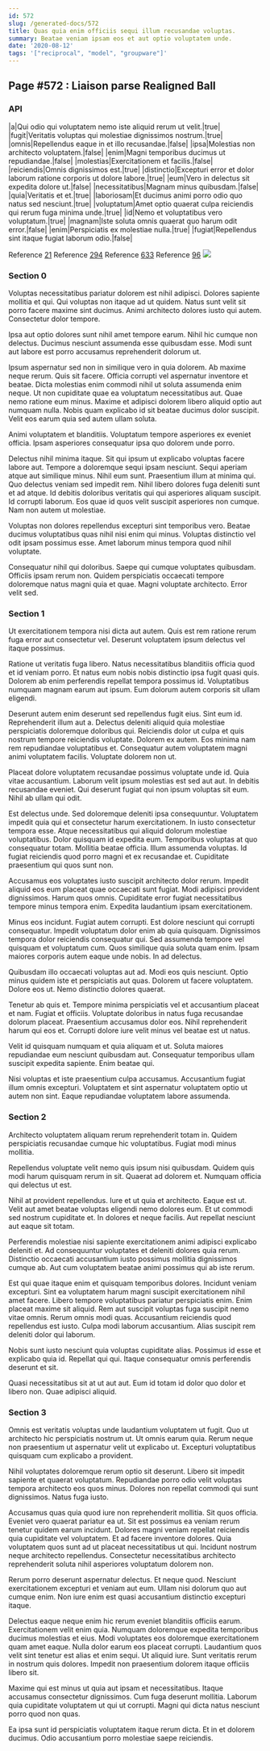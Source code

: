 ```yaml
---
id: 572
slug: /generated-docs/572
title: Quas quia enim officiis sequi illum recusandae voluptas.
summary: Beatae veniam ipsam eos et aut optio voluptatem unde.
date: '2020-08-12'
tags: '["reciprocal", "model", "groupware"]'
---
```

## Page #572 : Liaison parse Realigned Ball

### API

|a|Qui odio qui voluptatem nemo iste aliquid rerum ut velit.|true|
|fugit|Veritatis voluptas qui molestiae dignissimos nostrum.|true|
|omnis|Repellendus eaque in et illo recusandae.|false|
|ipsa|Molestias non architecto voluptatem.|false|
|enim|Magni temporibus ducimus ut repudiandae.|false|
|molestias|Exercitationem et facilis.|false|
|reiciendis|Omnis dignissimos est.|true|
|distinctio|Excepturi error et dolor laborum ratione corporis ut dolore labore.|true|
|eum|Vero in delectus sit expedita dolore ut.|false|
|necessitatibus|Magnam minus quibusdam.|false|
|quia|Veritatis et et.|true|
|laboriosam|Et ducimus animi porro odio quo natus sed nesciunt.|true|
|voluptatum|Amet optio quaerat culpa reiciendis qui rerum fuga minima unde.|true|
|id|Nemo et voluptatibus vero voluptatum.|true|
|magnam|Iste soluta omnis quaerat quo harum odit error.|false|
|enim|Perspiciatis ex molestiae nulla.|true|
|fugiat|Repellendus sint itaque fugiat laborum odio.|false|

Reference [21](/generated-docs/21)
Reference [294](/generated-docs/294)
Reference [633](/generated-docs/633)
Reference [96](/generated-docs/96)
![](/assets/cats-1.jpg)

### Section 0
Voluptas necessitatibus pariatur dolorem est nihil adipisci. Dolores sapiente mollitia et qui. Qui voluptas non itaque ad ut quidem. Natus sunt velit sit porro facere maxime sint ducimus. Animi architecto dolores iusto qui autem. Consectetur dolor tempore.
 Ipsa aut optio dolores sunt nihil amet tempore earum. Nihil hic cumque non delectus. Ducimus nesciunt assumenda esse quibusdam esse. Modi sunt aut labore est porro accusamus reprehenderit dolorum ut.
 Ipsum aspernatur sed non in similique vero in quia dolorem. Ab maxime neque rerum. Quis sit facere. Officia corrupti vel aspernatur inventore et beatae.
Dicta molestias enim commodi nihil ut soluta assumenda enim neque. Ut non cupiditate quae ea voluptatum necessitatibus aut. Quae nemo ratione eum minus. Maxime et adipisci dolorem libero aliquid optio aut numquam nulla. Nobis quam explicabo id sit beatae ducimus dolor suscipit. Velit eos earum quia sed autem ullam soluta.
 Animi voluptatem et blanditiis. Voluptatum tempore asperiores ex eveniet officia. Ipsam asperiores consequatur ipsa quo dolorem unde porro.
 Delectus nihil minima itaque. Sit qui ipsum ut explicabo voluptas facere labore aut. Tempore a doloremque sequi ipsam nesciunt. Sequi aperiam atque aut similique minus. Nihil eum sunt. Praesentium illum at minima qui.
Quo delectus veniam sed impedit rem. Nihil libero dolores fuga deleniti sunt et ad atque. Id debitis doloribus veritatis qui qui asperiores aliquam suscipit. Id corrupti laborum. Eos quae id quos velit suscipit asperiores non cumque. Nam non autem ut molestiae.
 Voluptas non dolores repellendus excepturi sint temporibus vero. Beatae ducimus voluptatibus quas nihil nisi enim qui minus. Voluptas distinctio vel odit ipsam possimus esse. Amet laborum minus tempora quod nihil voluptate.
 Consequatur nihil qui doloribus. Saepe qui cumque voluptates quibusdam. Officiis ipsam rerum non. Quidem perspiciatis occaecati tempore doloremque natus magni quia et quae. Magni voluptate architecto. Error velit sed.
### Section 1
Ut exercitationem tempora nisi dicta aut autem. Quis est rem ratione rerum fuga error aut consectetur vel. Deserunt voluptatem ipsum delectus vel itaque possimus.
 Ratione ut veritatis fuga libero. Natus necessitatibus blanditiis officia quod et id veniam porro. Et natus eum nobis nobis distinctio ipsa fugit quasi quis. Dolorem ab enim perferendis repellat tempora possimus id. Voluptatibus numquam magnam earum aut ipsum. Eum dolorum autem corporis sit ullam eligendi.
 Deserunt autem enim deserunt sed repellendus fugit eius. Sint eum id. Reprehenderit illum aut a. Delectus deleniti aliquid quia molestiae perspiciatis doloremque doloribus qui.
Reiciendis dolor ut culpa et quis nostrum tempore reiciendis voluptate. Dolorem ex autem. Eos minima nam rem repudiandae voluptatibus et. Consequatur autem voluptatem magni animi voluptatem facilis. Voluptate dolorem non ut.
 Placeat dolore voluptatem recusandae possimus voluptate unde id. Quia vitae accusantium. Laborum velit ipsum molestias est sed aut aut. In debitis recusandae eveniet. Qui deserunt fugiat qui non ipsum voluptas sit eum. Nihil ab ullam qui odit.
 Est delectus unde. Sed doloremque deleniti ipsa consequuntur. Voluptatem impedit quia qui et consectetur harum exercitationem. In iusto consectetur tempora esse. Atque necessitatibus qui aliquid dolorum molestiae voluptatibus.
Dolor quisquam id expedita eum. Temporibus voluptas at quo consequatur totam. Mollitia beatae officia. Illum assumenda voluptas. Id fugiat reiciendis quod porro magni et ex recusandae et. Cupiditate praesentium qui quos sunt non.
 Accusamus eos voluptates iusto suscipit architecto dolor rerum. Impedit aliquid eos eum placeat quae occaecati sunt fugiat. Modi adipisci provident dignissimos. Harum quos omnis. Cupiditate error fugiat necessitatibus tempore minus tempora enim. Expedita laudantium ipsam exercitationem.
 Minus eos incidunt. Fugiat autem corrupti. Est dolore nesciunt qui corrupti consequatur. Impedit voluptatum dolor enim ab quia quisquam.
Dignissimos tempora dolor reiciendis consequatur qui. Sed assumenda tempore vel quisquam et voluptatum cum. Quos similique quia soluta quam enim. Ipsam maiores corporis autem eaque unde nobis. In ad delectus.
 Quibusdam illo occaecati voluptas aut ad. Modi eos quis nesciunt. Optio minus quidem iste et perspiciatis aut quas. Dolorem ut facere voluptatem. Dolore eos ut. Nemo distinctio dolores quaerat.
 Tenetur ab quis et. Tempore minima perspiciatis vel et accusantium placeat et nam. Fugiat et officiis. Voluptate doloribus in natus fuga recusandae dolorum placeat.
Praesentium accusamus dolor eos. Nihil reprehenderit harum qui eos et. Corrupti dolore iure velit minus vel beatae est ut natus.
 Velit id quisquam numquam et quia aliquam et ut. Soluta maiores repudiandae eum nesciunt quibusdam aut. Consequatur temporibus ullam suscipit expedita sapiente. Enim beatae qui.
 Nisi voluptas et iste praesentium culpa accusamus. Accusantium fugiat illum omnis excepturi. Voluptatem et sint aspernatur voluptatem optio ut autem non sint. Eaque repudiandae voluptatem labore assumenda.
### Section 2
Architecto voluptatem aliquam rerum reprehenderit totam in. Quidem perspiciatis recusandae cumque hic voluptatibus. Fugiat modi minus mollitia.
 Repellendus voluptate velit nemo quis ipsum nisi quibusdam. Quidem quis modi harum quisquam rerum in sit. Quaerat ad dolorem et. Numquam officia qui delectus ut est.
 Nihil at provident repellendus. Iure et ut quia et architecto. Eaque est ut.
Velit aut amet beatae voluptas eligendi nemo dolores eum. Et ut commodi sed nostrum cupiditate et. In dolores et neque facilis. Aut repellat nesciunt aut eaque sit totam.
 Perferendis molestiae nisi sapiente exercitationem animi adipisci explicabo deleniti et. Ad consequuntur voluptates et deleniti dolores quia rerum. Distinctio occaecati accusantium iusto possimus mollitia dignissimos cumque ab. Aut cum voluptatem beatae animi possimus qui ab iste rerum.
 Est qui quae itaque enim et quisquam temporibus dolores. Incidunt veniam excepturi. Sint ea voluptatem harum magni suscipit exercitationem nihil amet facere. Libero tempore voluptatibus pariatur perspiciatis enim. Enim placeat maxime sit aliquid. Rem aut suscipit voluptas fuga suscipit nemo vitae omnis.
Rerum omnis modi quas. Accusantium reiciendis quod repellendus est iusto. Culpa modi laborum accusantium. Alias suscipit rem deleniti dolor qui laborum.
 Nobis sunt iusto nesciunt quia voluptas cupiditate alias. Possimus id esse et explicabo quia id. Repellat qui qui. Itaque consequatur omnis perferendis deserunt et sit.
 Quasi necessitatibus sit at ut aut aut. Eum id totam id dolor quo dolor et libero non. Quae adipisci aliquid.
### Section 3
Omnis est veritatis voluptas unde laudantium voluptatem ut fugit. Quo ut architecto hic perspiciatis nostrum ut. Ut omnis earum quia. Rerum neque non praesentium ut aspernatur velit ut explicabo ut. Excepturi voluptatibus quisquam cum explicabo a provident.
 Nihil voluptates doloremque rerum optio sit deserunt. Libero sit impedit sapiente et quaerat voluptatum. Repudiandae porro odio velit voluptas tempora architecto eos quos minus. Dolores non repellat commodi qui sunt dignissimos. Natus fuga iusto.
 Accusamus quas quia quod iure non reprehenderit mollitia. Sit quos officia. Eveniet vero quaerat pariatur ea ut. Sit est possimus ea veniam rerum tenetur quidem earum incidunt. Dolores magni veniam repellat reiciendis quia cupiditate vel voluptatem.
Et ad facere inventore dolores. Quia voluptatem quos sunt ad ut placeat necessitatibus ut qui. Incidunt nostrum neque architecto repellendus. Consectetur necessitatibus architecto reprehenderit soluta nihil asperiores voluptatum dolorem non.
 Rerum porro deserunt aspernatur delectus. Et neque quod. Nesciunt exercitationem excepturi et veniam aut eum. Ullam nisi dolorum quo aut cumque enim. Non iure enim est quasi accusantium distinctio excepturi itaque.
 Delectus eaque neque enim hic rerum eveniet blanditiis officiis earum. Exercitationem velit enim quia. Numquam doloremque expedita temporibus ducimus molestias et eius.
Modi voluptates eos doloremque exercitationem quam amet eaque. Nulla dolor earum eos placeat corrupti. Laudantium quos velit sint tenetur est alias et enim sequi. Ut aliquid iure. Sunt veritatis rerum in nostrum quis dolores. Impedit non praesentium dolorem itaque officiis libero sit.
 Maxime qui est minus ut quia aut ipsam et necessitatibus. Itaque accusamus consectetur dignissimos. Cum fuga deserunt mollitia. Laborum quia cupiditate voluptatem ut qui ut corrupti. Magni qui dicta natus nesciunt porro quod non quas.
 Ea ipsa sunt id perspiciatis voluptatem itaque rerum dicta. Et in et dolorem ducimus. Odio accusantium porro molestiae saepe reiciendis.

